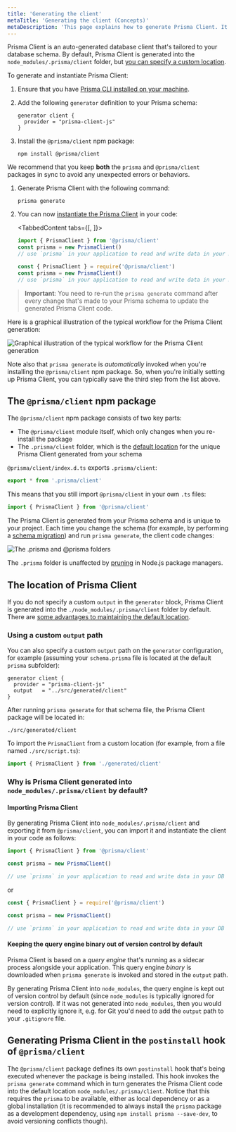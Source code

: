 ```yaml
---
title: 'Generating the client'
metaTitle: 'Generating the client (Concepts)'
metaDescription: 'This page explains how to generate Prisma Client. It also provides additional context on the generated client, typical workflows and Node.js configuration.'
---
```


<TopBlock>

Prisma Client is an auto-generated database client that's tailored to your database schema. By default, Prisma Client is generated into the `node_modules/.prisma/client` folder, but [you can specify a custom location](#using-a-custom-output-path).

To generate and instantiate Prisma Client:

1. Ensure that you have [Prisma CLI installed on your machine](../../prisma-cli/installation).

1. Add the following `generator` definition to your Prisma schema:

   ```prisma
   generator client {
     provider = "prisma-client-js"
   }
   ```

1. Install the `@prisma/client` npm package:

   ```terminal
   npm install @prisma/client
   ```

<Admonition type="warning">

We recommend that you keep **both** the `prisma` and `@prisma/client` packages in sync to avoid any unexpected errors or behaviors.

</Admonition>

1. Generate Prisma Client with the following command:

   ```terminal
   prisma generate
   ```

1. You can now [instantiate the Prisma Client](instantiate-prisma-client) in your code:

   <TabbedContent tabs={[<FileWithIcon text="TypeScript" icon="code"/>, <FileWithIcon text="JavaScript" icon="code"/>]}>
   <tab>

   ```ts
   import { PrismaClient } from '@prisma/client'
   const prisma = new PrismaClient()
   // use `prisma` in your application to read and write data in your DB
   ```

   </tab>

   <tab>

   ```js
   const { PrismaClient } = require('@prisma/client')
   const prisma = new PrismaClient()
   // use `prisma` in your application to read and write data in your DB
   ```

   </tab>

   </TabbedContent>

> **Important**: You need to re-run the `prisma generate` command after every change that's made to your Prisma schema to update the generated Prisma Client code.

Here is a graphical illustration of the typical workflow for the Prisma Client generation:

![Graphical illustration of the typical workflow for the Prisma Client generation](https://i.imgur.com/aRJmVFY.png)

Note also that `prisma generate` is _automatically_ invoked when you're installing the `@prisma/client` npm package. So, when you're initially setting up Prisma Client, you can typically save the third step from the list above.

</TopBlock>

## The `@prisma/client` npm package

The `@prisma/client` npm package consists of two key parts:

- The `@prisma/client` module itself, which only changes when you re-install the package
- The `.prisma/client` folder, which is the [default location](#using-a-custom-output-path) for the unique Prisma Client generated from your schema

`@prisma/client/index.d.ts` exports `.prisma/client`:

```ts
export * from '.prisma/client'
```

This means that you still import `@prisma/client` in your own `.ts` files:

```ts
import { PrismaClient } from '@prisma/client'
```

The Prisma Client is generated from your Prisma schema and is unique to your project. Each time you change the schema (for example, by performing a [schema migration](../../prisma-migrate)) and run `prisma generate`, the client code changes:

![The .prisma and @prisma folders](prisma-client-node-module.png)

The `.prisma` folder is unaffected by [pruning](https://docs.npmjs.com/cli/prune.html) in Node.js package managers.

## The location of Prisma Client

If you do not specify a custom `output` in the `generator` block, Prisma Client is generated into the `./node_modules/.prisma/client` folder by default. There are [some advantages to maintaining the default location](#why-is-prisma-client-generated-into-node_modulesprismaclient-by-default).

### Using a custom `output` path

You can also specify a custom `output` path on the `generator` configuration, for example (assuming your `schema.prisma` file is located at the default `prisma` subfolder):

```prisma
generator client {
  provider = "prisma-client-js"
  output   = "../src/generated/client"
}
```

After running `prisma generate` for that schema file, the Prisma Client package will be located in:

```
./src/generated/client
```

To import the `PrismaClient` from a custom location (for example, from a file named `./src/script.ts`):

```ts
import { PrismaClient } from './generated/client'
```

### Why is Prisma Client generated into `node_modules/.prisma/client` by default?

#### Importing Prisma Client

By generating Prisma Client into `node_modules/.prisma/client` and exporting it from `@prisma/client`, you can import it and instantiate the client in your code as follows:

```js
import { PrismaClient } from '@prisma/client'

const prisma = new PrismaClient()

// use `prisma` in your application to read and write data in your DB
```

or

```js
const { PrismaClient } = require('@prisma/client')

const prisma = new PrismaClient()

// use `prisma` in your application to read and write data in your DB
```

#### Keeping the query engine binary out of version control by default

Prisma Client is based on a _query engine_ that's running as a sidecar process alongside your application. This query engine _binary_ is downloaded when `prisma generate` is invoked and stored in the `output` path.

By generating Prisma Client into `node_modules`, the query engine is kept out of version control by default (since `node_modules` is typically ignored for version control). If it was not generated into `node_modules`, then you would need to explicitly ignore it, e.g. for Git you'd need to add the `output` path to your `.gitignore` file.

## Generating Prisma Client in the `postinstall` hook of `@prisma/client`

The `@prisma/client` package defines its own `postinstall` hook that's being executed whenever the package is being installed. This hook invokes the `prisma generate` command which in turn generates the Prisma Client code into the default location `node_modules/.prisma/client`. Notice that this requires the `prisma` to be available, either as local dependency or as a global installation (it is recommended to always install the `prisma` package as a development dependency, using `npm install prisma --save-dev`, to avoid versioning conflicts though).
